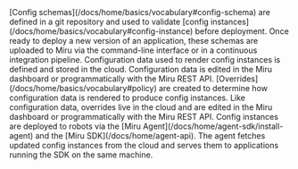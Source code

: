 <Steps>
  <Step title="Define Schemas">
    [Config schemas](/docs/home/basics/vocabulary#config-schema) are defined in a git repository and used to validate [config instances](/docs/home/basics/vocabulary#config-instance)
    before deployment. Once ready to deploy a new version of an application, these
    schemas are uploaded to Miru via the command-line interface or in a continuous
    integration pipeline.
  </Step>
  <Step title="Set Configuration Data">
    Configuration data used to render config instances is defined and stored in the cloud. Configuration data is edited in the Miru dashboard or programmatically with the Miru REST API.
  </Step>
  <Step title="Create Overrides">
    [Overrides](/docs/home/basics/vocabulary#policy) are created to determine how configuration data is rendered to produce config instances. Like configuration data, overrides live in the cloud and are edited in the Miru dashboard or programmatically with the Miru REST API.
  </Step>
  <Step title="Deploy">
    Config instances are deployed to robots via the [Miru Agent](/docs/home/agent-sdk/install-agent) and the [Miru SDK](/docs/home/agent-api). The agent fetches updated config instances from the cloud and serves them to applications running the SDK on the same machine.
  </Step>
</Steps>